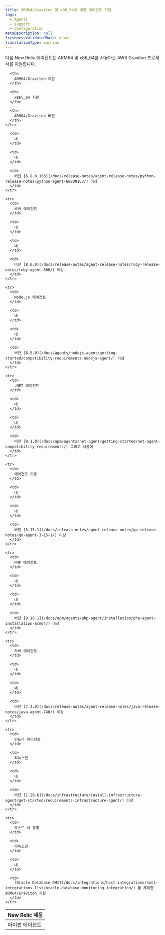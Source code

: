 ```yaml
---
title: ARM64/Graviton 및 x86_64에 대한 에이전트 지원
tags:
  - Agents
  - support
  - Configuration
metaDescription: null
freshnessValidatedDate: never
translationType: machine
---
```


다음 New Relic 에이전트는 ARM64 및 x86\_64를 사용하는 AWS Graviton 프로세서를 지원합니다.

<table>
  <thead>
    <tr>
      <th style={{ width: "200px" }}>
        New Relic 제품
      </th>

      <th>
        ARM64/Graviton 지원
      </th>

      <th>
        x86\_64 지원
      </th>

      <th>
        ARM64/Graviton 버전
      </th>
    </tr>
  </thead>

  <tbody>
    <tr>
      <td>
        파이썬 에이전트
      </td>

      <td>
        네
      </td>

      <td>
        네
      </td>

      <td>
        버전 [6.8.0.163](/docs/release-notes/agent-release-notes/python-release-notes/python-agent-60800163/) 이상
      </td>
    </tr>

    <tr>
      <td>
        루비 에이전트
      </td>

      <td>
        네
      </td>

      <td>
        네
      </td>

      <td>
        버전 [8.0.0](/docs/release-notes/agent-release-notes/ruby-release-notes/ruby-agent-800/) 이상
      </td>
    </tr>

    <tr>
      <td>
        Node.js 에이전트
      </td>

      <td>
        네
      </td>

      <td>
        네
      </td>

      <td>
        버전 [8.5.0](/docs/agents/nodejs-agent/getting-started/compatibility-requirements-nodejs-agent/) 이상
      </td>
    </tr>

    <tr>
      <td>
        .NET 에이전트
      </td>

      <td>
        네
      </td>

      <td>
        네
      </td>

      <td>
        버전 [9.1.0](/docs/apm/agents/net-agent/getting-started/net-agent-compatibility-requirements/) 그리고 나중에
      </td>
    </tr>

    <tr>
      <td>
        에이전트 이동
      </td>

      <td>
        네
      </td>

      <td>
        네
      </td>

      <td>
        버전 [3.15.1](/docs/release-notes/agent-release-notes/go-release-notes/go-agent-3-15-1/) 이상
      </td>
    </tr>

    <tr>
      <td>
        PHP 에이전트
      </td>

      <td>
        네
      </td>

      <td>
        네
      </td>

      <td>
        버전 [9.18.1](/docs/apm/agents/php-agent/installation/php-agent-installation-arm64/) 이상
      </td>
    </tr>

    <tr>
      <td>
        자바 에이전트
      </td>

      <td>
        네
      </td>

      <td>
        네
      </td>

      <td>
        버전 [7.4.0](/docs/release-notes/agent-release-notes/java-release-notes/java-agent-740/) 이상
      </td>
    </tr>

    <tr>
      <td>
        인프라 에이전트
      </td>

      <td>
        리눅스만
      </td>

      <td>
        네
      </td>

      <td>
        버전 [1.20.6](/docs/infrastructure/install-infrastructure-agent/get-started/requirements-infrastructure-agent/) 이상
      </td>
    </tr>

    <tr>
      <td>
        호스트 내 통합
      </td>

      <td>
        리눅스만
      </td>

      <td>
        네
      </td>

      <td>
        [Oracle Database OHI](/docs/integrations/host-integrations/host-integrations-list/oracle-database-monitoring-integration/) 를 제외한 ARM64/Graviton 지원
      </td>
    </tr>
  </tbody>
</table>